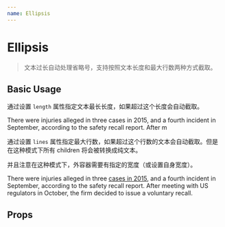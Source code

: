 ```yaml
---
name: Ellipsis
---
```



# Ellipsis

> 文本过长自动处理省略号，支持按照文本长度和最大行数两种方式截取。

## Basic Usage

通过设置 `length` 属性指定文本最长长度，如果超过这个长度会自动截取。

<Playground>
  <Ellipsis length={20}>
    There were injuries alleged in three cases in 2015, and a fourth incident in
    September, according to the safety recall report. After m
  </Ellipsis>
</Playground>

通过设置 `lines` 属性指定最大行数，如果超过这个行数的文本会自动截取。但是在这种模式下所有 children 将会被转换成纯文本。

并且注意在这种模式下，外容器需要有指定的宽度（或设置自身宽度）。

<Playground>
  <Ellipsis tooltip lines={3}>
    <p>
      There were injuries alleged in three <a href="#cover">cases in 2015</a>,
      and a fourth incident in September, according to the safety recall report.
      After meeting with US regulators in October, the firm decided to issue a
      voluntary recall.
    </p>
  </Ellipsis>
</Playground>

## Props

<PropsTable of={Ellipsis} />
